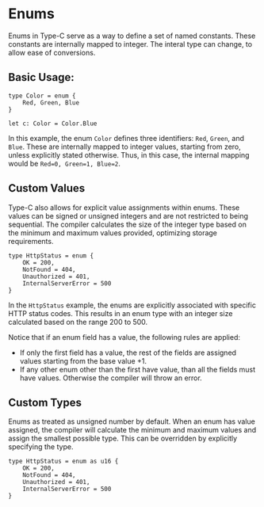 
# Enums

Enums in Type-C serve as a way to define a set of named constants. These constants are internally mapped to integer. The interal type can change, to allow ease of conversions.

## Basic Usage:

```tc
type Color = enum {
    Red, Green, Blue
}

let c: Color = Color.Blue
```

In this example, the enum `Color` defines three identifiers: `Red`, `Green`, and `Blue`. These are internally mapped to
integer values, starting from zero, unless explicitly stated otherwise. Thus, in this case, the internal mapping would
be `Red=0, Green=1, Blue=2`.

## Custom Values
Type-C also allows for explicit value assignments within enums. These values can be signed or unsigned integers and are not restricted to being sequential. The compiler calculates the size of the integer type based on the minimum and
maximum values provided, optimizing storage requirements.

```tc
type HttpStatus = enum {
    OK = 200,
    NotFound = 404,
    Unauthorized = 401,
    InternalServerError = 500
}
```

In the `HttpStatus` example, the enums are explicitly associated with specific HTTP status codes. This results in an enum type with an integer size calculated based on the range 200 to 500.

Notice that if an enum field has a value, the following rules are applied:
- If only the first field has a value, the rest of the fields are assigned values starting from the base value +1.
- If any other enum other than the first have value, than all the fields must have values. Otherwise the compiler will throw an error.

## Custom Types
Enums as treated as unsigned number by default. When an enum has value assigned, the compiler will calculate the minimum and maximum values and assign the smallest possible type. This can be overridden by explicitly specifying the type.

```tc
type HttpStatus = enum as u16 {
    OK = 200,
    NotFound = 404,
    Unauthorized = 401,
    InternalServerError = 500
}
```
